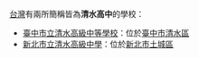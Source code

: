 [[台灣|台灣]]有兩所簡稱皆為'''清水高中'''的學校：
*[[臺中市立清水高級中等學校|臺中市立清水高級中等學校]]：位於[[臺中市|臺中市]][[清水區_(臺中市)|清水區]] 
*[[新北市立清水高級中學|新北市立清水高級中學]]：位於[[新北市|新北市]][[土城區|土城區]]

{{消歧義|CAT=四字教育機構消歧義}}